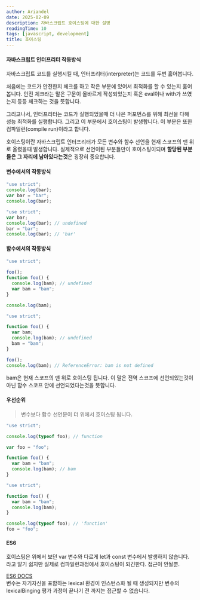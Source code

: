 ```yaml
---
author: Ariandel
date: 2025-02-09
description: 자바스크립트 호이스팅에 대한 설명
readingTime: 10
tags: [javascript, development]
title: 호이스팅
---
```


#### 자바스크립트 인터프리터 작동방식

자바스크립트 코드를 실행시킬 때, 인터프리터(interpreter)는 코드를 두번 훓어봅니다.

처음에는 코드가 안전한지 체크를 하고 작은 부분에 있어서 최적화를 할 수 있는지 훓어봅니다. 안전 체크라는 말은 구문이 올바르게 작성되었는지 혹은 eval이나 with가 쓰였는지 등등 체크하는 것을 뜻합니다.

그리고나서, 인터프리터는 코드가 실행되었을때 더 나은 퍼포먼스를 위해 최선을 다해 성능 최적화를 실행합니다. 그리고 이 부분에서 호이스팅이 발생합니다. 이 부분은 또한 컴파일런(compile run)이라고 합니다.

호이스팅이란 자바스크립트 인터프리터가 모든 변수와 함수 선언을 현재 스코프의 맨 위로 올렸을때 발생합니다. 실제적으로 선언이된 부분들만이 호이스팅이되며 **할당된 부분들은 그 자리에 남아있다는것**은 굉장히 중요합니다.

#### 변수에서의 작동방식

```javascript
"use strict";
console.log(bar);
var bar = "bar";
console.log(bar);
```

```javascript
"use strict";
var bar;
console.log(bar); // undefined
bar = "bar";
console.log(bar); // 'bar'
```

#### 함수에서의 작동방식

```javascript
"use strict";

foo();
function foo() {
  console.log(bam); // undefined
  var bam = "bam";
}

console.log(bam);
```

```javascript
"use strict";

function foo() {
  var bam;
  console.log(bam); // undefined
  bam = "bam";
}

foo();
console.log(bam); // ReferenceError: bam is not defined
```

bam은 현재 스코프의 맨 위로 호이스팅 됩니다. 이 말은 전역 스코프에 선언되있는것이 아닌 함수 스코프 안에 선언되었다는것을 뜻합니다.

#### 우선순위 

> 변수보다 함수 선언문이 더 위에서 호이스팅 됩니다.

```javascript
"use strict";

console.log(typeof foo); // function

var foo = "foo";

function foo() {
  var bam = "bam";
  console.log(bam); // bam
}
```

```javascript
"use strict";

function foo() {
  var bam = "bam";
  console.log(bam);
}

console.log(typeof foo); // 'function'
foo = "foo";
```

#### ES6

호이스팅은 위에서 보던 var 변수와 다르게 let과 const 변수에서 발생하지 않습니다.   
라고 알기 쉽지만 실제로 컴파일런과정에서 호이스팅이 되긴한다. 접근이 안될뿐.

[ES6 DOCS](https://tc39.es/ecma262/#sec-let-and-const-declarations)   
변수는 자기자신을 포함하는 lexical 환경이 인스턴스화 될 때 생성되지만 변수의 lexicalBinging 평가 과정이 끝나기 전 까지는 접근할 수 없습니다.